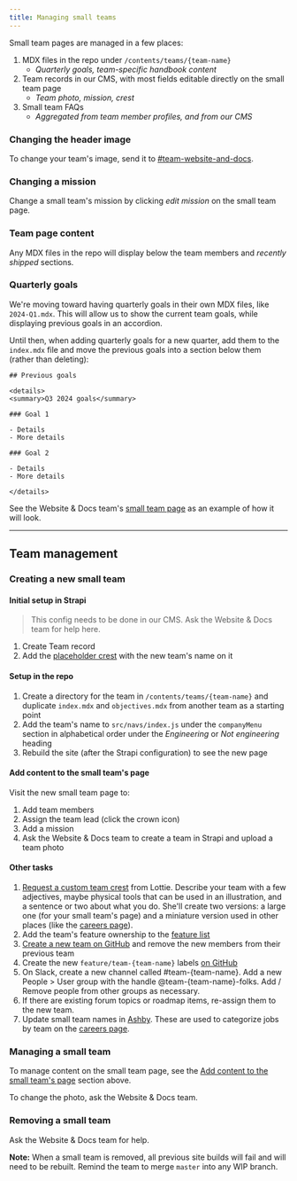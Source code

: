 ```yaml
---
title: Managing small teams
---
```


Small team pages are managed in a few places:

1. MDX files in the repo under `/contents/teams/{team-name}`
   - _Quarterly goals, team-specific handbook content_
2. Team records in our CMS, with most fields editable directly on the small team page
   - _Team photo, mission, crest_
3. Small team FAQs
   - _Aggregated from team member profiles, and from our CMS_

### Changing the header image

To change your team's image, send it to [#team-website-and-docs](https://posthog.slack.com/archives/C01V9AT7DK4).

### Changing a mission

Change a small team's mission by clicking _edit mission_ on the small team page.

### Team page content

Any MDX files in the repo will display below the team members and _recently shipped_ sections.

### Quarterly goals

We're moving toward having quarterly goals in their own MDX files, like `2024-Q1.mdx`. This will allow us to show the current team goals, while displaying previous goals in an accordion.

Until then, when adding quarterly goals for a new quarter, add them to the `index.mdx` file and move the previous goals into a section below them (rather than deleting):

```
## Previous goals

<details>
<summary>Q3 2024 goals</summary>

### Goal 1

- Details
- More details

### Goal 2

- Details
- More details

</details>
```

See the Website & Docs team's [small team page](/teams/website-docs) as an example of how it will look.

--- 

## Team management

### Creating a new small team

#### Initial setup in Strapi

> This config needs to be done in our CMS. Ask the Website & Docs team for help here.

1. Create Team record
2. Add the [placeholder crest](https://www.figma.com/design/QCYxjm4wVVVvs6UA27xRmz/Website-art?node-id=2043-2&t=aO62tCO12PoIZMt9-1) with the new team's name on it

#### Setup in the repo

1. Create a directory for the team in `/contents/teams/{team-name}` and duplicate `index.mdx` and `objectives.mdx` from another team as a starting point
2. Add the team's name to `src/navs/index.js` under the `companyMenu` section in alphabetical order under the _Engineering_ or _Not engineering_ heading
3. Rebuild the site (after the Strapi configuration) to see the new page

#### Add content to the small team's page

Visit the new small team page to:

1. Add team members
1. Assign the team lead (click the crown icon)
1. Add a mission
1. Ask the Website & Docs team to create a team in Strapi and upload a team photo

#### Other tasks

1. [Request a custom team crest](https://github.com/PostHog/posthog.com/issues/new?assignees=&labels=&projects=&template=art-request-template.md&title=Art+request+-+%7Btitle%7D) from Lottie. Describe your team with a few adjectives, maybe physical tools that can be used in an illustration, and a sentence or two about what you do. She'll create two versions: a large one (for your small team's page) and a miniature version used in other places (like the [careers page](/careers)).
3. Add the team's feature ownership to the [feature list](/handbook/engineering/feature-ownership)
4. [Create a new team on GitHub](https://github.com/orgs/PostHog/teams) and remove the new members from their previous team
5. Create the new `feature/team-{team-name}` labels [on GitHub](https://github.com/PostHog/posthog/labels)
6. On Slack, create a new channel called #team-{team-name}. Add a new People > User group with the handle @team-{team-name}-folks. Add / Remove people from other groups as necessary.
7. If there are existing forum topics or roadmap items, re-assign them to the new team.
8. Update small team names in [Ashby](https://app.ashbyhq.com/admin/organizational-settings/custom-fields/job/6897f288-b46e-4d51-9bd9-aeb20ad8e62f). These are used to categorize jobs by team on the [careers page](/careers).

### Managing a small team

To manage content on the small team page, see the [Add content to the small team's page](#add-content-to-the-small-teams-page) section above.

To change the photo, ask the Website & Docs team.

### Removing a small team

Ask the Website & Docs team for help.

**Note:** When a small team is removed, all previous site builds will fail and will need to be rebuilt. Remind the team to merge `master` into any WIP branch.
